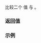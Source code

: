 {{cpp/chrono/title|1=operator=={{small|(std::chrono::weekday_last)}}}}
{{cpp/chrono/weekday_last/navbar}}
{{dcl begin}}
{{dcl header|chrono}}
{{dcl|since=c++20|1=
constexpr bool operator==( const std::chrono::weekday_last&amp; x,
                           const std::chrono::weekday_last&amp; y ) noexcept;
}}
{{dcl end}}

比较二个 {{tt|weekday_last}} 值 {{c|x}} 与 {{c|y}}。

{{cpp/note synthesized eq}}

=== 返回值 ===
{{c|1=x.weekday() == y.weekday()}}

=== 示例 ===
{{example
|code=
#include &lt;chrono&gt;
#include &lt;iostream&gt;
 
int main()
{
    constexpr auto wdl1{std::chrono::Tuesday[std::chrono::last]};
    constexpr std::chrono::weekday_last wdl2{std::chrono::weekday(2)};
    std::cout &lt;&lt; std::boolalpha
              &lt;&lt; (wdl1 == wdl2) &lt;&lt; ' '
              &lt;&lt; (wdl1 == std::chrono::Wednesday[std::chrono::last]) &lt;&lt; '\n';
}
|output=
true false
}}

{{langlinks|en|es|ja|ru}}